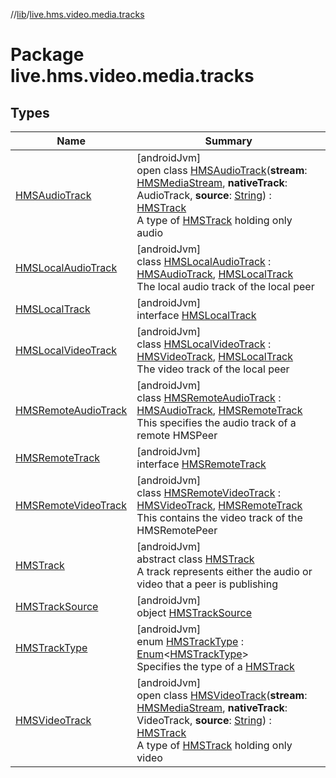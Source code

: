 //[lib](../../index)/[live.hms.video.media.tracks](index)

# Package live.hms.video.media.tracks

## Types

| Name                                                   | Summary                                                                                                                                                                                                                                                                                                                                                                                      |
| ------------------------------------------------------ | -------------------------------------------------------------------------------------------------------------------------------------------------------------------------------------------------------------------------------------------------------------------------------------------------------------------------------------------------------------------------------------------- |
| [HMSAudioTrack](-h-m-s-audio-track/index)              | [androidJvm]<br />open class [HMSAudioTrack](-h-m-s-audio-track/index)(**stream**: [HMSMediaStream](../live.hms.video.media.streams/-h-m-s-media-stream/index), **nativeTrack**: AudioTrack, **source**: [String](https://kotlinlang.org/api/latest/jvm/stdlib/kotlin/-string/index.html)) : [HMSTrack](-h-m-s-track/index)<br />A type of [HMSTrack](-h-m-s-track/index) holding only audio |
| [HMSLocalAudioTrack](-h-m-s-local-audio-track/index)   | [androidJvm]<br />class [HMSLocalAudioTrack](-h-m-s-local-audio-track/index) : [HMSAudioTrack](-h-m-s-audio-track/index), [HMSLocalTrack](-h-m-s-local-track/index)<br />The local audio track of the local peer                                                                                                                                                                             |
| [HMSLocalTrack](-h-m-s-local-track/index)              | [androidJvm]<br />interface [HMSLocalTrack](-h-m-s-local-track/index)                                                                                                                                                                                                                                                                                                                        |
| [HMSLocalVideoTrack](-h-m-s-local-video-track/index)   | [androidJvm]<br />class [HMSLocalVideoTrack](-h-m-s-local-video-track/index) : [HMSVideoTrack](-h-m-s-video-track/index), [HMSLocalTrack](-h-m-s-local-track/index)<br />The video track of the local peer                                                                                                                                                                                   |
| [HMSRemoteAudioTrack](-h-m-s-remote-audio-track/index) | [androidJvm]<br />class [HMSRemoteAudioTrack](-h-m-s-remote-audio-track/index) : [HMSAudioTrack](-h-m-s-audio-track/index), [HMSRemoteTrack](-h-m-s-remote-track/index)<br />This specifies the audio track of a remote HMSPeer                                                                                                                                                              |
| [HMSRemoteTrack](-h-m-s-remote-track/index)            | [androidJvm]<br />interface [HMSRemoteTrack](-h-m-s-remote-track/index)                                                                                                                                                                                                                                                                                                                      |
| [HMSRemoteVideoTrack](-h-m-s-remote-video-track/index) | [androidJvm]<br />class [HMSRemoteVideoTrack](-h-m-s-remote-video-track/index) : [HMSVideoTrack](-h-m-s-video-track/index), [HMSRemoteTrack](-h-m-s-remote-track/index)<br />This contains the video track of the HMSRemotePeer                                                                                                                                                              |
| [HMSTrack](-h-m-s-track/index)                         | [androidJvm]<br />abstract class [HMSTrack](-h-m-s-track/index)<br />A track represents either the audio or video that a peer is publishing                                                                                                                                                                                                                                                  |
| [HMSTrackSource](-h-m-s-track-source/index)            | [androidJvm]<br />object [HMSTrackSource](-h-m-s-track-source/index)                                                                                                                                                                                                                                                                                                                         |
| [HMSTrackType](-h-m-s-track-type/index)                | [androidJvm]<br />enum [HMSTrackType](-h-m-s-track-type/index) : [Enum](https://kotlinlang.org/api/latest/jvm/stdlib/kotlin/-enum/index.html)<[HMSTrackType](-h-m-s-track-type/index)> <br />Specifies the type of a [HMSTrack](-h-m-s-track/index)                                                                                                                                          |
| [HMSVideoTrack](-h-m-s-video-track/index)              | [androidJvm]<br />open class [HMSVideoTrack](-h-m-s-video-track/index)(**stream**: [HMSMediaStream](../live.hms.video.media.streams/-h-m-s-media-stream/index), **nativeTrack**: VideoTrack, **source**: [String](https://kotlinlang.org/api/latest/jvm/stdlib/kotlin/-string/index.html)) : [HMSTrack](-h-m-s-track/index)<br />A type of [HMSTrack](-h-m-s-track/index) holding only video |
